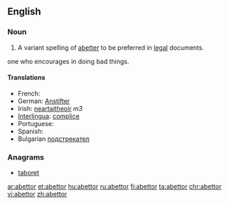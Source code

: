 ==English==

===Noun===
{{en-noun}}

# {{legal}} A variant spelling of [[abetter]] to be preferred in [[legal]] documents.
one who encourages in doing bad things.

====Translations====
* French: {{t+|fr|complice}}
* German: [[Anstifter]]
* Irish: [[neartaitheoir]] ''m3''
* [[Interlingua]]: [[complice]]
* Portuguese: {{t+|pt|cúmplice}}
* Spanish: {{t-|es|cómplice}}
* Bulgarian [[подстрекател]]

===Anagrams===
* [[taboret#English|taboret]]

[[ar:abettor]]
[[et:abettor]]
[[hu:abettor]]
[[ru:abettor]]
[[fi:abettor]]
[[ta:abettor]]
[[chr:abettor]]
[[vi:abettor]]
[[zh:abettor]]